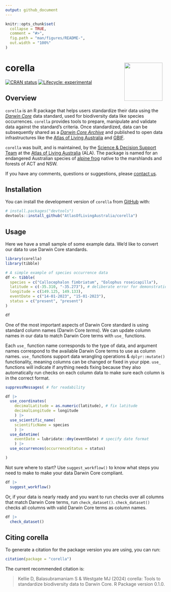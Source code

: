 ```yaml
---
output: github_document
---
```


<!-- README.md is generated from README.Rmd. Please edit that file -->

```r
knitr::opts_chunk$set(
  collapse = TRUE,
  comment = "#>",
  fig.path = "man/figures/README-",
  out.width = "100%"
)
```

# corella <img src="man/figures/corella-logo.png" align="right" style="margin: 0px 10px 0px 10px;" alt="" width="120"/><br>

<!-- badges: start -->
[![CRAN status](https://www.r-pkg.org/badges/version/corella)](https://CRAN.R-project.org/package=corella)
[![Lifecycle: experimental](https://img.shields.io/badge/lifecycle-experimental-orange.svg)](https://lifecycle.r-lib.org/articles/stages.html#experimental)
<!-- badges: end -->

## Overview

`corella` is an R package that helps users standardize their data using the 
[*Darwin Core*](https://dwc.tdwg.org) data standard, used for biodiversity data like species occurrences. `corella` provides tools to prepare, manipulate and validate data against the standard's criteria. Once standardized, data can be subsequently shared as a [*Darwin Core Archive*](https://ipt.gbif.org/manual/en/ipt/latest/dwca-guide#what-is-darwin-core-archive-dwc-a) and published to open data infrastructures like the [Atlas of Living Australia](https://www.ala.org.au) and [GBIF](https://www.gbif.org/). 

`corella` was
built, and is maintained, by the [Science & Decision Support
Team](https://labs.ala.org.au) at the [Atlas of Living
Australia](https://www.ala.org.au) (ALA). The package is named for an endangered Australian species of [alpine frog](https://bie.ala.org.au/species/https://biodiversity.org.au/afd/taxa/cbf9278d-64b7-43d6-9691-78b99b2eb65f#overview) native to the marshlands and forests of ACT and NSW.

If you have any comments, questions or suggestions, please [contact
us](mailto:support@ala.org.au).


## Installation

You can install the development version of `corella` from [GitHub](https://github.com/) with:

``` r
# install.packages("devtools")
devtools::install_github("AtlasOfLivingAustralia/corella")
```

## Usage

Here we have a small sample of some example data. We'd like to convert our data to use Darwin Core standards.

```r
library(corella)
library(tibble)

# A simple example of species occurrence data
df <- tibble(
  species = c("Callocephalon fimbriatum", "Eolophus roseicapilla"),
  latitude = c(-35.310, "-35.273"), # deliberate error for demonstration purposes
  longitude = c(149.125, 149.133),
  eventDate = c("14-01-2023", "15-01-2023"),
  status = c("present", "present")
)

df
```

One of the most important aspects of Darwin Core standard is using standard column names (Darwin Core *terms*). We can update column names in our data to match Darwin Core terms with `use_` functions. 

Each `use_` function name corresponds to the type of data, and argument names correspond to the available Darwin Core terms to use as column names. `use_` functions support data wrangling operations & `dplyr::mutate()` functionality, meaning columns can be changed or fixed in your pipe. `use_` functions will indicate if anything needs fixing because they also automatically run checks on each column data to make sure each column is in the correct format.

```r
suppressMessages( # for readability

df |>
  use_coordinates(
    decimalLatitude = as.numeric(latitude), # fix latitude
    decimalLongitude = longitude
    ) |>
  use_scientific_name(
    scientificName = species
    ) |>
  use_datetime(
    eventDate = lubridate::dmy(eventDate) # specify date format
    ) |>
  use_occurrences(occurrenceStatus = status)

)
```

Not sure where to start? Use `suggest_workflow()` to know what steps you need to make to make your data Darwin Core compliant.

```r
df |> 
  suggest_workflow()
```

Or, if your data is nearly ready and you want to run checks over all columns that match Darwin Core terms, run `check_dataset()`. `check_dataset()` checks all columns with valid Darwin Core terms as column names.

```r
df |>
  check_dataset()
```


## Citing corella

To generate a citation for the package version you are using, you can
run:

``` r
citation(package = "corella")
```

The current recommended citation is:

> Kellie D, Balasubramaniam S & Westgate MJ (2024) corella:
> Tools to standardize biodiversity data to Darwin Core. R Package version
> 0.1.0.
